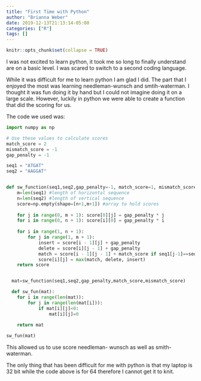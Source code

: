 ```yaml
---
title: "First Time with Python"
author: "Brianna Weber"
date: 2019-12-13T21:13:14-05:00
categories: ["R"]
tags: []
---
```


```r
knitr::opts_chunk$set(collapse = TRUE)
```

I was not excited to learn python, it took me so long to finally understand are on a basic level. I was scared to switch to a second coding language. 

While it was difficult for me to learn python I am glad I did. 
The part that I enjoyed the most was learning needleman-wunsch and smtih-waterman. I thought it was fun doing it by hand but I could not imagine doing it on a large scale. However, luckily in python we were able to create a function that did the scoring for us. 

The code we used was: 

```Python
import numpy as np

# Use these values to calculate scores
match_score = 2
mismatch_score = -1
gap_penalty = -1

seq1 = "ATGAT"
seq2 = "AAGGAT"


def sw_function(seq1,seq2,gap_penalty=-1, match_score=1, mismatch_score=-1):
    m=len(seq1) #length of horizontal sequence
    n=len(seq2) #length of vertical sequence
    score=np.empty(shape=[n+1,m+1]) #array to hold scores
   
    for j in range(0, m + 1): score[0][j] = gap_penalty * j
    for i in range(0, n + 1): score[i][0] = gap_penalty * i
    
    for i in range(1, n + 1): 
        for j in range(1, m + 1):
            insert = score[i - 1][j] + gap_penalty 
            delete = score[i][j - 1] + gap_penalty 
            match = score[i - 1][j - 1] + match_score if seq1[j-1]==seq2[i-1] else mismatch_score
            score[i][j] = max(match, delete, insert)
    return score


  mat=sw_function(seq1,seq2,gap_penalty,match_score,mismatch_score)

  def sw_fun(mat):
    for i in range(len(mat)):
        for j in range(len(mat[i])):
            if mat[i][j]<0: 
                mat[i][j]=0
            
    return mat

sw_fun(mat)
```

This allowed us to use score needleman- wunsch as well as smith-waterman. 


The only thing that has been difficult for me with python is that my laptop is 32 bit while the code above is for 64 therefore I cannot get it to knit. 